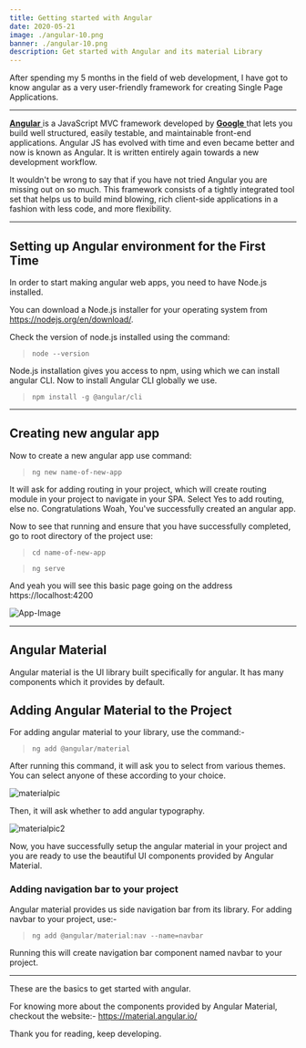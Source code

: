 ```yaml
---
title: Getting started with Angular
date: 2020-05-21
image: ./angular-10.png
banner: ./angular-10.png
description: Get started with Angular and its material Library
---
```


After spending my 5 months in the field of web development, I have got to know angular as a very user-friendly framework for creating Single Page Applications.

---

<a href="https://angular.io">
    <b>Angular</b>
</a> is a JavaScript MVC framework developed by
<a href="https://www.google.com">
    <b>Google</b>
</a> that lets you build well structured, easily testable, and maintainable front-end applications. Angular JS has evolved with time and even became better and now is known as Angular. It is written entirely again towards a new development workflow.

It wouldn't be wrong to say that if you have not tried Angular you are missing out on so much. This framework consists of a tightly integrated tool set that helps us to build mind blowing, rich client-side applications in a fashion with less code, and more flexibility.

---

## Setting up Angular environment for the First Time

In order to start making angular web apps, you need to have Node.js installed.

You can download a Node.js installer for your operating system from https://nodejs.org/en/download/.

Check the version of node.js installed using the command:

> <code>node --version</code>

Node.js installation gives you access to npm, using which we can install angular CLI.
Now to install Angular CLI globally we use.

> <code>npm install -g @angular/cli</code>

---

## Creating new angular app

Now to create a new angular app use command:

> <code>ng new name-of-new-app</code>

It will ask for adding routing in your project, which will create routing module in your project to navigate in your SPA.
Select Yes to add routing, else no.
Congratulations Woah, You've successfully created an angular app.

Now to see that running and ensure that you have successfully completed, go to root directory of the project use:

> <code>cd name-of-new-app</code>

> <code>ng serve</code>

And yeah you will see this basic page going on the address https://localhost:4200

![App-Image](./welcomeapp.png)

---

## Angular Material

Angular material is the UI library built specifically for angular. It has many components which it provides by default.

## Adding Angular Material to the Project

For adding angular material to your library, use the command:-

> <code>ng add @angular/material</code>


After running this command, it will ask you to select from various themes. You can select anyone of these according to your choice.

![materialpic](./material1.png)

 Then, it will ask whether to add angular typography.

 ![materialpic2](./materialpic2.png)

Now, you have successfully setup the angular material in your project and you are ready to use the beautiful UI components provided by Angular Material.

### Adding navigation bar to your project

Angular material provides us side navigation bar from its library.
For adding navbar to your project, use:-


> <code>ng add @angular/material:nav --name=navbar</code>

Running this will create navigation bar component named navbar to your project.

---

These are the basics to get started with angular.

For knowing more about the components provided by Angular Material, checkout the website:- https://material.angular.io/

Thank you for reading, keep developing.
